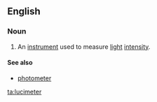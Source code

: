 ==English==

===Noun===
{{en-noun|s}}

# An [[instrument]] used to measure [[light]] [[intensity]].

====See also====
*[[photometer]]

[[ta:lucimeter]]